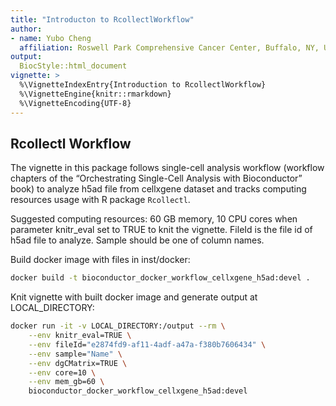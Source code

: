 ```yaml
---
title: "Introducton to RcollectlWorkflow"
author:
- name: Yubo Cheng
  affiliation: Roswell Park Comprehensive Cancer Center, Buffalo, NY, US
output:
  BiocStyle::html_document
vignette: >
  %\VignetteIndexEntry{Introduction to RcollectlWorkflow}
  %\VignetteEngine{knitr::rmarkdown}
  %\VignetteEncoding{UTF-8}
---
```


## Rcollectl Workflow

The vignette in this package follows single-cell analysis workflow (workflow chapters of the “Orchestrating Single-Cell Analysis with Bioconductor” book) to analyze h5ad file from cellxgene dataset and tracks computing resources usage with R package `Rcollectl`.

Suggested computing resources: 60 GB memory, 10 CPU cores when parameter knitr_eval set to TRUE to knit the vignette. FileId is the file id of h5ad file to analyze. Sample should be one of column names.

Build docker image with files in inst/docker:
```bash
docker build -t bioconductor_docker_workflow_cellxgene_h5ad:devel .
```

Knit vignette with built docker image and generate output at LOCAL_DIRECTORY:
```bash
docker run -it -v LOCAL_DIRECTORY:/output --rm \
    --env knitr_eval=TRUE \
    --env fileId="e2874fd9-af11-4adf-a47a-f380b7606434" \
    --env sample="Name" \
    --env dgCMatrix=TRUE \
    --env core=10 \
    --env mem_gb=60 \
    bioconductor_docker_workflow_cellxgene_h5ad:devel
```